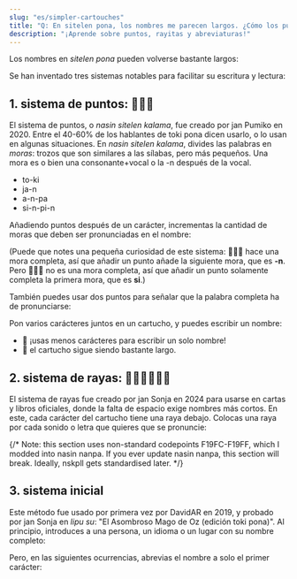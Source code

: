 ```yaml
---
slug: "es/simpler-cartouches"
title: "Q: En sitelen pona, los nombres me parecen largos. ¿Cómo los puedo abreviar?"
description: "¡Aprende sobre puntos, rayitas y abreviaturas!"
---
```



Los nombres en _sitelen pona_ pueden volverse bastante largos:

<List>
  <Sentence sl="lipu Wikipesija" m="Wikipedia" />
  <Sentence sl="ma Antasika" m="Antártida" />
  <Sentence sl="ma Kolonpija" m="Colombia" />
</List>

Se han inventado tres sistemas notables para facilitar su escritura y lectura:

## 1. sistema de puntos: 󱤿󱥠󱤕

El sistema de puntos, o _nasin sitelen kalama_, fue creado por jan Pumiko en 2020. Entre el 40-60% de los hablantes de toki pona dicen usarlo, o lo usan en algunas situaciones. En _nasin sitelen kalama_, divides las palabras en _moras_: trozos que son similares a las sílabas, pero más pequeños. Una mora es o bien una consonante+vocal o la -n después de la vocal.

- to-ki
- ja-n
- a-n-pa
- si-n-pi-n

Añadiendo puntos después de un carácter, incrementas la cantidad de moras que deben ser pronunciadas en el nombre:

<List>
  <Word sp="󱦐󱤅󱦑" sl="A" />
  <Word sp="󱦐󱤅󱦜󱦑" sl="An" />
  <Word sp="󱦐󱤅󱦜󱦜󱦑" sl="Anpa" />
  <Word sp="󱦐󱥟󱦑" sl="S" />
  <Word sp="󱦐󱥟󱦜󱦑" sl="Si" />
  <Word sp="󱦐󱥟󱦜󱦜󱦑" sl="Sin" />
  <Word sp="󱦐󱥟󱦜󱦜󱦜󱦑" sl="Sinpi" />
  <Word sp="󱦐󱥟󱦜󱦜󱦜󱦜󱦑" sl="Sinpin" />
</List>

(Puede que notes una pequeña curiosidad de este sistema: **󱦐󱤅󱦑** hace una mora completa, así que añadir un punto añade la siguiente mora, que es **-n**. Pero **󱦐󱥟󱦑** no es una mora completa, así que añadir un punto solamente completa la primera mora, que es **si**.)

También puedes usar dos puntos para señalar que la palabra completa ha de pronunciarse:

<List>
  <Word sp="󱦐󱤅󱦝󱦑" sl="Anpa" />
  <Word sp="󱦐󱥟󱦝󱦑" sl="Sinpin" />
</List>

Pon varios carácteres juntos en un cartucho, y puedes escribir un nombre:

<List>
  <Sentence sp="󱤰󱦐󱥡󱦜󱤿󱤜󱦜󱦑" sl="ma Sonko" />
  <Sentence sp="󱤰󱦐󱤅󱦜󱥩󱦜󱥜󱦜󱤔󱦜󱦑" sl="ma Antasika" />
  <Sentence sp="󱤰󱦐󱤜󱦝󱤬󱦝󱥍󱦝󱤑󱦜󱦑" sl="ma Kolonpija" />
</List>

* 🎉 ¡usas menos carácteres para escribir un solo nombre!
* 🙁 el cartucho sigue siendo bastante largo.

## 2. sistema de rayas: 󱤿󱥠󱤕󱥍󱤩󱤨

El sistema de rayas fue creado por jan Sonja en 2024 para usarse en cartas y libros oficiales, donde la falta de espacio exige nombres más cortos. En este, cada carácter del cartucho tiene una raya debajo. Colocas una raya por cada sonido o letra que quieres que se pronuncie:

{/* Note: this section uses non-standard codepoints F19FC-F19FF, which I modded into nasin nanpa. If you ever update nasin nanpa, this section will break. Ideally, nskpll gets standardised later. */}

<List>
  <Sentence sp="󱤰󱦐󱥡&#xF19FE;󱤜&#xF19FD;󱦑" sl="ma Sonko" />
  <Sentence sp="󱤰󱦐󱤅&#xF19FD;󱥩&#xF19FD;󱥜&#xF19FD;󱤔&#xF19FD;󱦑" sl="ma Antasika" />
  <Sentence sp="󱤰󱦐󱤜&#xF19FD;󱤬&#xF19FE;󱥍&#xF19FD;󱤑&#xF19FD;󱦑" sl="ma Kolonpija" />
</List>

## 3. sistema inicial

Este método fue usado por primera vez por DavidAR en 2019, y probado por jan Sonja en *lipu su*: "El Asombroso Mago de Oz (edición toki pona)". Al principio, introduces a una persona, un idioma o un lugar con su nombre completo:

<List>
  <Sentence sp="󱤑󱦐󱥭󱥅󱥷󱤃󱥦󱤌󱦑" sl="jan Towasi" m="Dorothy" />
</List>

Pero, en las siguientes ocurrencias, abrevias el nombre a solo el primer carácter:

<List>
  <Sentence sp="󱤑󱦐󱥭󱦑" sl="jan T." m="Dorothy" />
</List>
